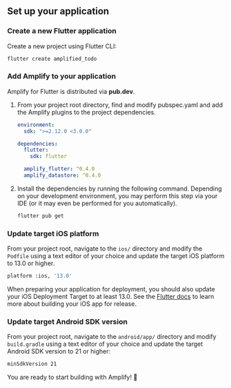 ## Set up your application

### Create a new Flutter application

Create a new project using Flutter CLI:

```bash
flutter create amplified_todo
```

### Add Amplify to your application

Amplify for Flutter is distributed via **pub.dev**.

1. From your project root directory, find and modify pubspec.yaml and add the Amplify plugins to the project dependencies.

    ```yaml
    environment:
      sdk: ">=2.12.0 <3.0.0"

    dependencies:
      flutter:
        sdk: flutter

      amplify_flutter: ^0.4.0
      amplify_datastore: ^0.4.0
    ```

2. Install the dependencies by running the following command. Depending on your development environment, you may perform this step via your IDE (or it may even be performed for you automatically).

    ```bash
    flutter pub get
    ```

### Update target iOS platform

From your project root, navigate to the `ios/` directory and modify the `Podfile` using a text editor of your choice and update the target iOS platform to 13.0 or higher.

```bash
platform :ios, '13.0'
```

<Callout>

When preparing your application for deployment, you should also update your iOS Deployment Target to at least 13.0. See the [Flutter docs](https://docs.flutter.dev/deployment/ios) to learn more about building your iOS app for release.

</Callout>

### Update target Android SDK version

From your project root, navigate to the `android/app/` directory and modify `build.gradle` using a text editor of your choice and update the target Android SDK version to 21 or higher:

```bash
minSdkVersion 21
```

You are ready to start building with Amplify! 🎉

